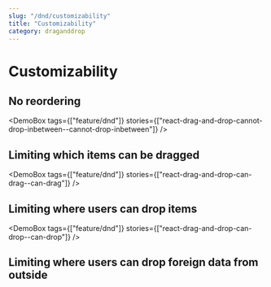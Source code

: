 ```yaml
---
slug: "/dnd/customizability"
title: "Customizability"
category: draganddrop
---
```



# Customizability

## No reordering

<DemoBox tags={["feature/dnd"]} stories={["react-drag-and-drop-cannot-drop-inbetween--cannot-drop-inbetween"]} />

## Limiting which items can be dragged

<DemoBox tags={["feature/dnd"]} stories={["react-drag-and-drop-can-drag--can-drag"]} />

## Limiting where users can drop items

<DemoBox tags={["feature/dnd"]} stories={["react-drag-and-drop-can-drop--can-drop"]} />

## Limiting where users can drop foreign data from outside
